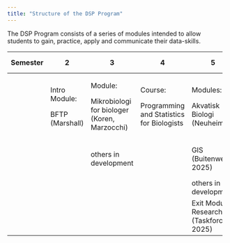 ```yaml
---
title: "Structure of the DSP Program"
---
```


The DSP Program consists of a series of modules intended to allow students to gain, practice, apply and communicate their data-skills.

+----------+-----------------+----------------------------------------------+-------------------------------------------+------------------------------+---------------------------------------------------+-------------------------+
| Semester | 2               | 3                                            | 4                                         | 5                            | 6                                                 | Kandidat (in 2025)      |
+==========+=================+==============================================+===========================================+==============================+===================================================+=========================+
|          | Intro Module:   | Module:                                      | Course:                                   | Modules:                     | Modules:                                          | Exit Module:            |
|          |                 |                                              |                                           |                              |                                                   | Career (Taskforce, 2025)|
|          | BFTP (Marshall) | Mikrobiologi for biologer (Koren, Marzocchi) | Programming and Statistics for Biologists | Akvatisk Biologi (Neuheimer) | Planters Økofysiologi (Sorrell, 2025)             |                         |
+----------+-----------------+----------------------------------------------+-------------------------------------------+------------------------------+---------------------------------------------------+-------------------------+
|          |                 | others in development                        |                                           | GIS (Buitenwerf, 2025)       | Behavioural Ecology (Schou, 2025)                 | others in development   |
|          |                 |                                              |                                           |                              |                                                   |                         |
|          |                 |                                              |                                           |                              |                                                   |                         |
+----------+-----------------+----------------------------------------------+-------------------------------------------+------------------------------+---------------------------------------------------+-------------------------+
|          |                 |                                              |                                           | others in development        | others in development                             |                         |
+----------+-----------------+----------------------------------------------+-------------------------------------------+------------------------------+---------------------------------------------------+-------------------------+
|          |                 |                                              |                                           | Exit Module:                 | Exit Module:                                      |                         |
|          |                 |                                              |                                           | Research (Taskforce, 2025)   | Research (Taskforce, 2025)                        |                         |
+----------+-----------------+----------------------------------------------+-------------------------------------------+------------------------------+---------------------------------------------------+-------------------------+
